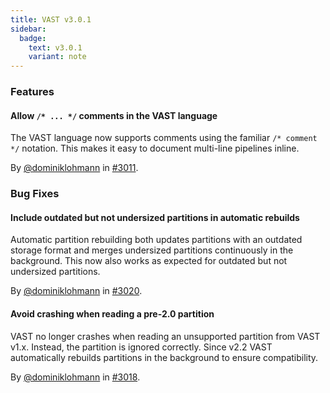 ```yaml
---
title: VAST v3.0.1
sidebar:
  badge:
    text: v3.0.1
    variant: note
---
```


### Features

#### Allow `/* ... */` comments in the VAST language

The VAST language now supports comments using the familiar `/* comment */`
notation. This makes it easy to document multi-line pipelines inline.

By [@dominiklohmann](https://github.com/dominiklohmann) in [#3011](https://github.com/tenzir/tenzir/pull/3011).

### Bug Fixes

#### Include outdated but not undersized partitions in automatic rebuilds

Automatic partition rebuilding both updates partitions with an outdated storage
format and merges undersized partitions continuously in the background. This now
also works as expected for outdated but not undersized partitions.

By [@dominiklohmann](https://github.com/dominiklohmann) in [#3020](https://github.com/tenzir/tenzir/pull/3020).

#### Avoid crashing when reading a pre-2.0 partition

VAST no longer crashes when reading an unsupported partition from VAST v1.x.
Instead, the partition is ignored correctly. Since v2.2 VAST automatically
rebuilds partitions in the background to ensure compatibility.

By [@dominiklohmann](https://github.com/dominiklohmann) in [#3018](https://github.com/tenzir/tenzir/pull/3018).
